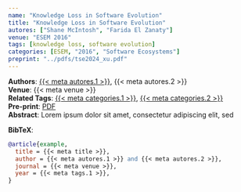 ```yaml
---
name: "Knowledge Loss in Software Evolution"
title: "Knowledge Loss in Software Evolution"
autores: ["Shane McIntosh", "Farida El Zanaty"]
venue: "ESEM 2016"
tags: [knowledge loss, software evolution]
categories: [ESEM, "2016", "Software Ecosystems"]
preprint: "../pdfs/tse2024_xu.pdf"
---
```

**Authors**: [{{< meta autores.1 >}}](../members/shanemcintosh.qmd), {{< meta autores.2 >}}  
**Venue**: {{< meta venue >}}   
**Related Tags**: [{{< meta categories.1 >}}](../list.qmd#category=knowledge+loss), [{{< meta categories.2 >}}](../list.qmd#category=software+evolution)  
**Pre-print**: [PDF]({{< meta preprint >}})  
**Abstract**: Lorem ipsum dolor sit amet, consectetur adipiscing elit, sed
 

**BibTeX**:
```bibtex
@article{example,
  title = {{< meta title >}},
  author = {{< meta autores.1 >}} and {{< meta autores.2 >}},
  journal = {{< meta venue >}},
  year = {{< meta tags.1 >}},
}
```